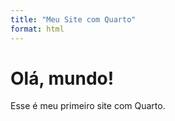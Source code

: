 ```yaml
---
title: "Meu Site com Quarto"
format: html
---
```


# Olá, mundo!

Esse é meu primeiro site com Quarto.
